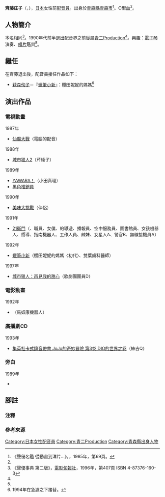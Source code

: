 {{noteTA
|T = zh-cn:斉藤庄子; zh-hk:齊藤庄子; zh-tw:齊藤庄子;
|1 = zh-cn:斉藤庄子; zh-hk:齊藤庄子; zh-tw:齊藤庄子;
|2 = zh-cn:斉藤庄子; zh-hk:齊藤庄子; zh-tw:齊藤庄子;
}}
{{multiple issues|
{{Notability Unreferenced|time=2016-08-06T16:21:27+00:00}}
{{Primarysources|time=2016-08-06T16:21:27+00:00}}
	
}}
{{配音員
|姓名= 齊藤庄子
|圖片= 
|尺寸= 
|替代= 
|簡介= 
|本名= 同上
|外文名= 斉藤 庄子
|外文= ja
|羅馬拼音= 
|英文名= 
|暱稱= 
|藝名= 
|國籍= 
|籍貫= 
|出生地= 
|出身地= {{JPN}}[[青森縣|青森縣]][[青森市|青森市]]
|死歿地= 
|出生名= 
|生年= 1963
|生月= 1
|生日= 22
|歿年= 
|歿月= 
|歿日= 
|血型= O型
|配演語言= 
|教育程度= 
|母校= 
|所屬= [[青二製作|青二Production]]（最終）
|宗教信仰= 
|配偶= 
|任職紀錄= 1980年代－1990年代
|出道作= 
|代表作= 櫻田妮妮的媽媽（[[蠟筆小新|蠟筆小新]]）
|網站= 
|其他= 
|module= {{japanese|embed=yes|斉藤 庄子|さいとう しょうこ|Saitō Shōko}}
}}
'''齊藤庄子'''（{{lang-ja|斉藤 庄子}}，{{bd|1963年|1月22日||}}），[[日本|日本]]女性前[[配音員|配音員]]。出身於[[青森縣|青森縣]][[青森市|青森市]]<ref name="声優名鑑">《聲優名鑑 從動畫到洋片…》，{{link-ja|近代電影社|近代映画社}}，1985年，第69頁。</ref>。O型[[血型|血]]<ref name="声優名鑑" />。

== 人物簡介 ==
本名相同<ref name="jiten">《聲優事典 第二版》，[[電影旬報社|電影旬報社]]，1996年，第407頁 ISBN 4-87376-160-3</ref>。1990年代前半退出配音界之前從屬[[青二製作|青二Production]]<ref name="声優名鑑" />。興趣：[[電子琴|電子琴]]演奏、[[唱片|唱片]]鑑賞<ref name="声優名鑑" />。

== 繼任 ==
在齊藤退出後，配音員接任作品如下：
* [[萩森侚子|萩森侚子]]－『[[蠟筆小新|蠟筆小新]]』：櫻田妮妮的媽媽<ref group="注">1994年在急遽之下接替。</ref>

== 演出作品 ==
=== 電視動畫 ===
; 1987年
* [[仙魔大戰|仙魔大戰]]（電腦的配音）

; 1988年
* [[城市獵人|城市獵人2]]（芹綾子）

; 1989年
* [[以柔克剛|YAWARA！]]（小田真理）
* [[黑色推銷員|黑色推銷員]]

; 1990年
* [[美味大挑戰|美味大挑戰]]（伴侶）

; 1991年
* [[21衛門|21衛門]]（{{lang|ja|リップロボ}}、職員、女僕、{{lang|ja|オリオン}}的導遊、播報員、空中服務員、圖書館員、女孩機器人、嚮導、指南機器人、工作人員、辣妹、女{{lang|ja|オートマ}}星人A、警官B、無線接機員A）

; 1992年
* [[蠟筆小新|蠟筆小新]]（櫻田妮妮的媽媽〈初代〉、雙葉齒科醫師）

; 1997年
* [[城市獵人#電視動畫特別篇|城市獵人：再見我的甜心]]（歌劇團團員D）

=== 電影動畫 ===
; 1992年
* {{lang|ja|[[21衛門|21衛門：宇宙いけ！裸足のプリンセス]]}}（馬奴康機器人）

=== 廣播劇CD ===
; 1993年
* [[星塵鬥士|集英社卡式錄音帶書 JoJo的奇妙冒險 第3卷 DIO的世界之卷]]（絲吉Q）

=== 旁白 ===
; 1989年
* {{link-ja|Paradise GoGo!!|パラダイスGoGo!!}}

== 腳註 ==
=== 注釋 ===
{{reflist|group="注"}}

=== 參考來源 ===
{{reflist}}
{{DEFAULTSORT:Saitō Shōko}}
[[Category:日本女性配音員|Category:日本女性配音員]]
[[Category:青二Production|Category:青二Production]]
[[Category:青森縣出身人物|Category:青森縣出身人物]]